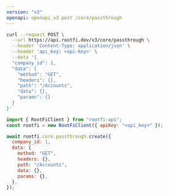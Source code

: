 ```yaml
---
version: "v3"
openapi: openapi_v3 post /core/passthrough
---
```


<RequestExample>

```bash cURL
curl --request POST \
  --url https://api.rootfi.dev/v3/core/passthrough \
  --header 'Content-Type: application/json' \
  --header 'api_key: <api-key>' \
  --data '{
  "company_id": 1,
  "data": {
    "method": "GET",
    "headers": {},
    "path": "/Accounts",
    "data": {},
    "params": {}
  }
}'
```

```javascript NodeJS
import { RootFiClient } from "rootfi-api";
const rootfi = new RootFiClient({ apiKey: "<api_key>" });

await rootfi.core.passthrough.create({
  company_id: 1,
  data: {
    method: "GET",
    headers: {},
    path: "/Accounts",
    data: {},
    params: {},
  },
});
```

</RequestExample>
